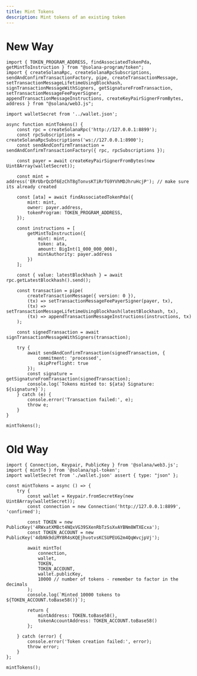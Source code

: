 ```yaml
---
title: Mint Tokens
description: Mint tokens of an existing token
---
```


# New Way

```tsx 
import { TOKEN_PROGRAM_ADDRESS, findAssociatedTokenPda, getMintToInstruction } from "@solana-program/token";
import { createSolanaRpc, createSolanaRpcSubscriptions, sendAndConfirmTransactionFactory, pipe, createTransactionMessage, setTransactionMessageLifetimeUsingBlockhash, signTransactionMessageWithSigners, getSignatureFromTransaction, setTransactionMessageFeePayerSigner, appendTransactionMessageInstructions, createKeyPairSignerFromBytes, address } from "@solana/web3.js";

import walletSecret from '../wallet.json';

async function mintTokens() {
    const rpc = createSolanaRpc('http://127.0.0.1:8899');
    const rpcSubscriptions = createSolanaRpcSubscriptions('ws://127.0.0.1:8900');
    const sendAndConfirmTransaction = sendAndConfirmTransactionFactory({ rpc, rpcSubscriptions });

    const payer = await createKeyPairSignerFromBytes(new Uint8Array(walletSecret));

    const mint = address('ERrUbrQcDf6EzChT8gTonvsKTiRrTG9YVhMDJhruHcjP'); // make sure its already created

    const [ata] = await findAssociatedTokenPda({
        mint: mint,
        owner: payer.address,
        tokenProgram: TOKEN_PROGRAM_ADDRESS,
    });

    const instructions = [
        getMintToInstruction({
            mint: mint,
            token: ata,
            amount: BigInt(1_000_000_000),
            mintAuthority: payer.address
        })
    ];

    const { value: latestBlockhash } = await rpc.getLatestBlockhash().send();

    const transaction = pipe(
        createTransactionMessage({ version: 0 }),
        (tx) => setTransactionMessageFeePayerSigner(payer, tx),
        (tx) => setTransactionMessageLifetimeUsingBlockhash(latestBlockhash, tx),
        (tx) => appendTransactionMessageInstructions(instructions, tx)
    );

    const signedTransaction = await signTransactionMessageWithSigners(transaction);

    try {
        await sendAndConfirmTransaction(signedTransaction, {
            commitment: 'processed',
            skipPreflight: true
        });
        const signature = getSignatureFromTransaction(signedTransaction);
        console.log(`Tokens minted to: ${ata} Signature: ${signature}`);
    } catch (e) {
        console.error('Transaction failed:', e);
        throw e;
    }
}

mintTokens();

```

# Old Way

```tsx
import { Connection, Keypair, PublicKey } from '@solana/web3.js';
import { mintTo } from '@solana/spl-token';
import walletSecret from './wallet.json' assert { type: "json" };

const mintTokens = async () => {
    try {
        const wallet = Keypair.fromSecretKey(new Uint8Array(walletSecret));
        const connection = new Connection('http://127.0.0.1:8899', 'confirmed');

        const TOKEN = new PublicKey('4RWxatXMBct4NQxVG39SXenRbTzSsXvAYBNm8WTXEcxa');
        const TOKEN_ACCOUNT = new PublicKey('4dbNk9diMY8R4sKQEjhvotvsKCSUPEUG2m4QqWvcjpVj');

        await mintTo(
            connection,
            wallet,
            TOKEN,
            TOKEN_ACCOUNT,
            wallet.publicKey,
            10000 // number of tokens - remember to factor in the decimals
        );
        console.log(`Minted 10000 tokens to ${TOKEN_ACCOUNT.toBase58()}`);

        return {
            mintAddress: TOKEN.toBase58(),
            tokenAccountAddress: TOKEN_ACCOUNT.toBase58()
        };

    } catch (error) {
        console.error('Token creation failed:', error);
        throw error;
    }
};

mintTokens();

```
